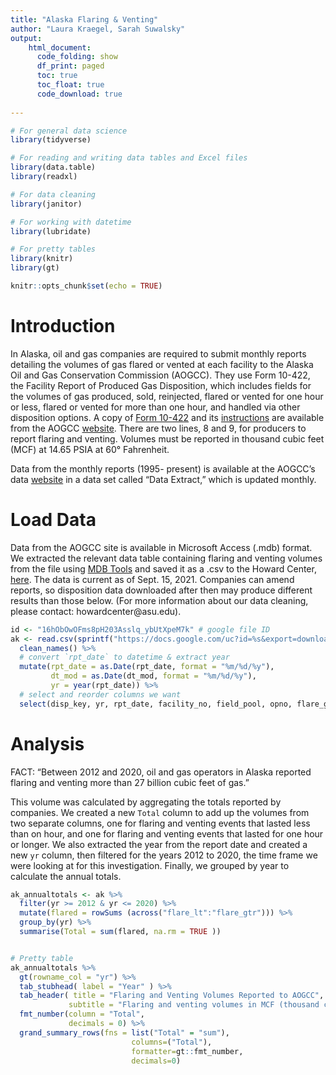 ```yaml
---
title: "Alaska Flaring & Venting"
author: "Laura Kraegel, Sarah Suwalsky"
output:
    html_document:
      code_folding: show
      df_print: paged
      toc: true
      toc_float: true
      code_download: true
    
---
```


```r

# For general data science
library(tidyverse)

# For reading and writing data tables and Excel files
library(data.table)
library(readxl)

# For data cleaning
library(janitor)

# For working with datetime
library(lubridate)

# For pretty tables
library(knitr)
library(gt)

knitr::opts_chunk$set(echo = TRUE)

```


# Introduction 

In Alaska, oil and gas companies are required to submit monthly reports detailing the volumes of gas flared or vented at each facility to the Alaska Oil and Gas Conservation Commission (AOGCC). They use Form 10-422, the Facility Report of Produced Gas Disposition, which includes fields for the volumes of gas produced, sold, reinjected, flared or vented for one hour or less, flared or vented for more than one hour, and handled via other disposition options. A copy of [Form 10-422](https://www.commerce.alaska.gov/web/Portals/18/Pub/Forms/10-422.pdf) and its [instructions](https://www.commerce.alaska.gov/web/Portals/18/pub/Forms/10-422%20Instructions.pdf) are available from the AOGCC [website](https://www.commerce.alaska.gov/web/aogcc/Forms.aspx). There are two lines, 8 and 9, for producers to report flaring and venting. Volumes must be reported in thousand cubic feet (MCF) at 14.65 PSIA at 60° Fahrenheit.

Data from the monthly reports (1995- present) is available at the AOGCC’s data [website](https://www.commerce.alaska.gov/web/aogcc/Data.aspx) in a data set called “Data Extract,” which is updated monthly. 

# Load Data

Data from the AOGCC site is available in Microsoft Access (.mdb) format. We extracted the relevant data table containing flaring and venting volumes from the file using [MDB Tools](https://github.com/mdbtools/mdbtools) and saved it as a .csv to the Howard Center, [here](https://drive.google.com/file/d/16hObOwOFms8pH203Asslq_ybUtXpeM7k/view?usp=sharing). The data is current as of Sept. 15, 2021. Companies can amend reports, so disposition data downloaded after then may produce different results than those below. (For more information about our data cleaning, please contact: howardcenter@asu.edu). 

```r

id <- "16hObOwOFms8pH203Asslq_ybUtXpeM7k" # google file ID
ak <- read.csv(sprintf("https://docs.google.com/uc?id=%s&export=download", id)) %>%
  clean_names() %>%
  # convert `rpt_date` to datetime & extract year
  mutate(rpt_date = as.Date(rpt_date, format = "%m/%d/%y"),
         dt_mod = as.Date(dt_mod, format = "%m/%d/%y"),
         yr = year(rpt_date)) %>%
  # select and reorder columns we want 
  select(disp_key, yr, rpt_date, facility_no, field_pool, opno, flare_gtr, flare_lt, dt_mod)

```

# Analysis

FACT: "Between 2012 and 2020, oil and gas operators in Alaska reported flaring and venting more than 27 billion cubic feet of gas."

This volume was calculated by aggregating the totals reported by companies. We created a new `Total` column to add up the volumes from two separate columns, one for flaring and venting events that lasted less than on hour, and one for flaring and venting events that lasted for one hour or longer. We also extracted the year from the report date and created a new `yr` column, then filtered for the years 2012 to 2020, the time frame we were looking at for this investigation. Finally, we grouped by year to calculate the annual totals.

```r


ak_annualtotals <- ak %>%
  filter(yr >= 2012 & yr <= 2020) %>%
  mutate(flared = rowSums (across("flare_lt":"flare_gtr"))) %>%
  group_by(yr) %>%
  summarise(Total = sum(flared, na.rm = TRUE ))


# Pretty table
ak_annualtotals %>%
  gt(rowname_col = "yr") %>%
  tab_stubhead( label = "Year" ) %>%
  tab_header( title = "Flaring and Venting Volumes Reported to AOGCC",
             subtitle = "Flaring and venting volumes in MCF (thousand cubic feet)") %>%
  fmt_number(column = "Total",
             decimals = 0) %>%
  grand_summary_rows(fns = list("Total" = "sum"), 
                           columns=("Total"), 
                           formatter=gt::fmt_number, 
                           decimals=0)

```
